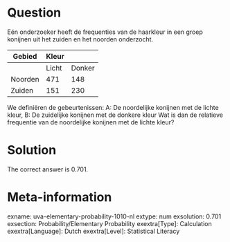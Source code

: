 Question
========

Eén onderzoeker heeft de frequenties van de haarkleur in een groep konijnen uit het zuiden en het noorden onderzocht.

|Gebied|Kleur|
|-|-|-|
| |Licht|Donker|
|Noorden|471|148|
|Zuiden|151|230|

We definiëren de gebeurtenissen:
A: De noordelijke konijnen met de lichte kleur,
B: De zuidelijke konijnen met de donkere kleur
Wat is dan de relatieve frequentie van de noordelijke konijnen met de lichte kleur?

Solution
========

The correct answer is 0.701.

Meta-information
================
exname: uva-elementary-probability-1010-nl
extype: num
exsolution: 0.701
exsection: Probability/Elementary Probability
exextra[Type]: Calculation
exextra[Language]: Dutch
exextra[Level]: Statistical Literacy
